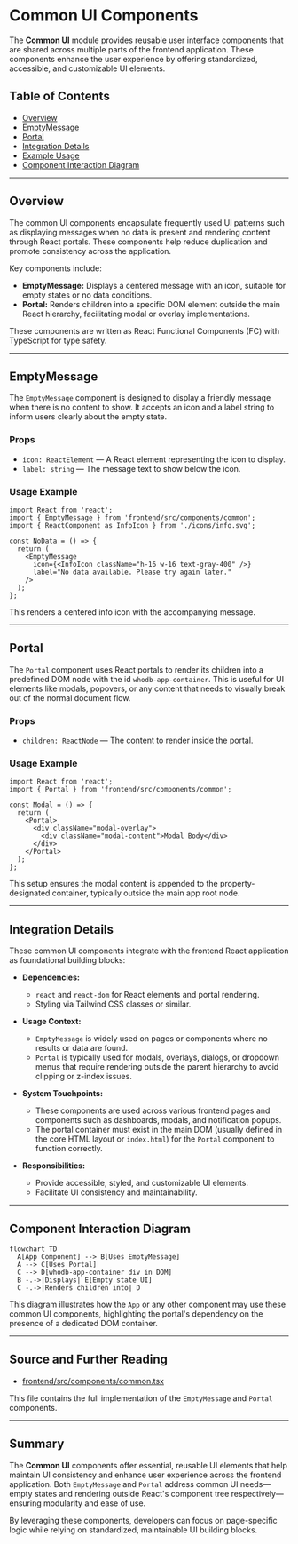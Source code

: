 # Common UI Components

The **Common UI** module provides reusable user interface components that are shared across multiple parts of the frontend application. These components enhance the user experience by offering standardized, accessible, and customizable UI elements.

## Table of Contents

- [Overview](#overview)
- [EmptyMessage](#emptymessage)
- [Portal](#portal)
- [Integration Details](#integration-details)
- [Example Usage](#example-usage)
- [Component Interaction Diagram](#component-interaction-diagram)

---

## Overview

The common UI components encapsulate frequently used UI patterns such as displaying messages when no data is present and rendering content through React portals. These components help reduce duplication and promote consistency across the application.

Key components include:

- **EmptyMessage:** Displays a centered message with an icon, suitable for empty states or no data conditions.
- **Portal:** Renders children into a specific DOM element outside the main React hierarchy, facilitating modal or overlay implementations.

These components are written as React Functional Components (FC) with TypeScript for type safety.

---

## EmptyMessage

The `EmptyMessage` component is designed to display a friendly message when there is no content to show. It accepts an icon and a label string to inform users clearly about the empty state.

### Props

- `icon: ReactElement` — A React element representing the icon to display.
- `label: string` — The message text to show below the icon.

### Usage Example

```tsx
import React from 'react';
import { EmptyMessage } from 'frontend/src/components/common';
import { ReactComponent as InfoIcon } from './icons/info.svg';

const NoData = () => {
  return (
    <EmptyMessage
      icon={<InfoIcon className="h-16 w-16 text-gray-400" />}
      label="No data available. Please try again later."
    />
  );
};
```

This renders a centered info icon with the accompanying message.

---

## Portal

The `Portal` component uses React portals to render its children into a predefined DOM node with the id `whodb-app-container`. This is useful for UI elements like modals, popovers, or any content that needs to visually break out of the normal document flow.

### Props

- `children: ReactNode` — The content to render inside the portal.

### Usage Example

```tsx
import React from 'react';
import { Portal } from 'frontend/src/components/common';

const Modal = () => {
  return (
    <Portal>
      <div className="modal-overlay">
        <div className="modal-content">Modal Body</div>
      </div>
    </Portal>
  );
};
```

This setup ensures the modal content is appended to the property-designated container, typically outside the main app root node.

---

## Integration Details

These common UI components integrate with the frontend React application as foundational building blocks:

- **Dependencies:**
  - `react` and `react-dom` for React elements and portal rendering.
  - Styling via Tailwind CSS classes or similar.

- **Usage Context:**
  - `EmptyMessage` is widely used on pages or components where no results or data are found.
  - `Portal` is typically used for modals, overlays, dialogs, or dropdown menus that require rendering outside the parent hierarchy to avoid clipping or z-index issues.

- **System Touchpoints:**
  - These components are used across various frontend pages and components such as dashboards, modals, and notification popups.
  - The portal container must exist in the main DOM (usually defined in the core HTML layout or `index.html`) for the `Portal` component to function correctly.

- **Responsibilities:**
  - Provide accessible, styled, and customizable UI elements.
  - Facilitate UI consistency and maintainability.

---

## Component Interaction Diagram

```mermaid
flowchart TD
  A[App Component] --> B[Uses EmptyMessage]
  A --> C[Uses Portal]
  C --> D[whodb-app-container div in DOM]
  B -.->|Displays| E[Empty state UI]
  C -.->|Renders children into| D
```

This diagram illustrates how the `App` or any other component may use these common UI components, highlighting the portal's dependency on the presence of a dedicated DOM container.

---

## Source and Further Reading

- [frontend/src/components/common.tsx](/frontend/src/components/common.tsx)

This file contains the full implementation of the `EmptyMessage` and `Portal` components.

---

## Summary

The **Common UI** components offer essential, reusable UI elements that help maintain UI consistency and enhance user experience across the frontend application. Both `EmptyMessage` and `Portal` address common UI needs—empty states and rendering outside React's component tree respectively—ensuring modularity and ease of use.

By leveraging these components, developers can focus on page-specific logic while relying on standardized, maintainable UI building blocks.
